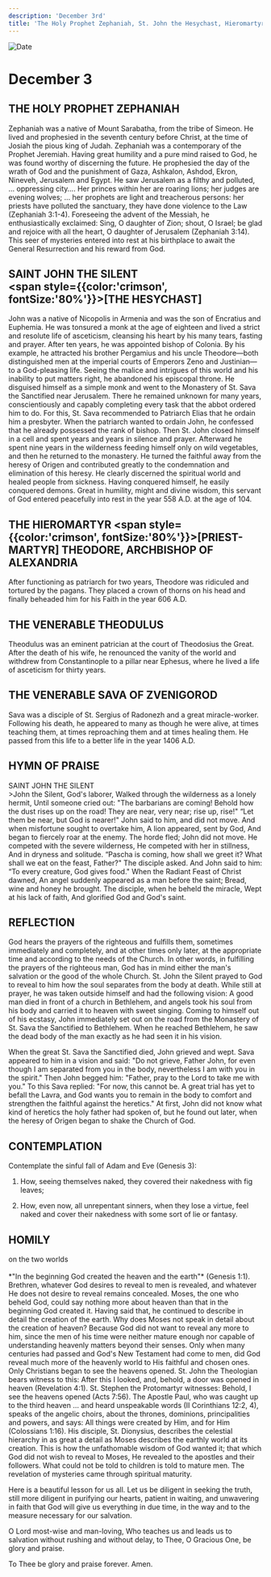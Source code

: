 ```yaml
---
description: 'December 3rd'
title: 'The Holy Prophet Zephaniah, St. John the Hesychast, Hieromartyr Theodore, Venerable Theodulus, Venerable Sava of Zvenigorod'
---
```


<CustomPaginator />
<RunningHead />

<Image src="/title-imprint.png" height={68} width={50} alt="Date" className="title-imprint"/>

# <div id="date">December <Image className="four-dot" src="/four-dot.png" height={15} width={15} alt="" />3</div>

## THE HOLY PROPHET ZEPHANIAH

Zephaniah was a native of Mount Sarabatha, from the tribe of Simeon. He lived and prophesied in the seventh century before Christ, at the time of Josiah the pious king of Judah. Zephaniah was a contemporary of the Prophet Jeremiah. Having great humility and a pure mind raised to God, he was found worthy of discerning the future. He prophesied the day of the wrath of God and the punishment of Gaza, Ashkalon, Ashdod, Ekron, Nineveh, Jerusalem and Egypt. He saw Jerusalem as a filthy and polluted, … oppressing city…. Her princes within her are roaring lions; her judges are evening wolves; … her prophets are light and treacherous persons: her priests have polluted the sanctuary, they have done violence to the Law (Zephaniah 3:1-4). Foreseeing the advent of the Messiah, he enthusiastically exclaimed: Sing, O daughter of Zion; shout, O Israel; be glad and rejoice with all the heart, O daughter of Jerusalem (Zephaniah 3:14). This seer of mysteries entered into rest at his birthplace to await the General Resurrection and his reward from God.

## SAINT JOHN THE SILENT <br /><span style={{color:'crimson', fontSize:'80%'}}>[THE HESYCHAST]</span>

John was a native of Nicopolis in Armenia and was the son of Encratius and Euphemia. He was tonsured a monk at the age of eighteen and lived a strict and resolute life of asceticism, cleansing his heart by his many tears, fasting and prayer. After ten years, he was appointed bishop of Colonia. By his example, he attracted his brother Pergamius and his uncle Theodore—both distinguished men at the imperial courts of Emperors Zeno and Justinian—to a God-pleasing life. Seeing the malice and intrigues of this world and his inability to put matters right, he abandoned his episcopal throne. He disguised himself as a simple monk and went to the Monastery of St. Sava the Sanctified near Jerusalem. There he remained unknown for many years, conscientiously and capably completing every task that the abbot ordered him to do. For this, St. Sava recommended to Patriarch Elias that he ordain him a presbyter. When the patriarch wanted to ordain John, he confessed that he already possessed the rank of bishop. Then St. John closed himself in a cell and spent years and years in silence and prayer. Afterward he spent nine years in the wilderness feeding himself only on wild vegetables, and then he returned to the monastery. He turned the faithful away from the heresy of Origen and contributed greatly to the condemnation and elimination of this heresy. He clearly discerned the spiritual world and healed people from sickness. Having conquered himself, he easily conquered demons. Great in humility, might and divine wisdom, this servant of God entered peacefully into rest in the year 558 A.D. at the age of 104.

## THE HIEROMARTYR <span style={{color:'crimson', fontSize:'80%'}}>[PRIEST-MARTYR]</span> THEODORE, ARCHBISHOP OF ALEXANDRIA

After functioning as patriarch for two years, Theodore was ridiculed and tortured by the pagans. They placed a crown of thorns on his head and finally beheaded him for his Faith in the year 606 A.D.

## THE VENERABLE THEODULUS

Theodulus was an eminent patrician at the court of Theodosius the Great. After the death of his wife, he renounced the vanity of the world and withdrew from Constantinople to a pillar near Ephesus, where he lived a life of asceticism for thirty years.

## THE VENERABLE SAVA OF ZVENIGOROD

Sava was a disciple of St. Sergius of Radonezh and a great miracle-worker. Following his death, he appeared to many as though he were alive, at times teaching them, at times reproaching them and at times healing them. He passed from this life to a better life in the year 1406 A.D.


## HYMN OF PRAISE
<div style={{textAlign:'center', color:'crimson', fontWeight:'bold'}}>
SAINT JOHN THE SILENT
</div>
>John the Silent, God's laborer,  
Walked through the wilderness as a lonely hermit,  
Until someone cried out: "The barbarians are coming!  
Behold how the dust rises up on the road!  
They are near, very near; rise up, rise!"  
“Let them be near, but God is nearer!"  
John said to him, and did not move.  
And when misfortune sought to overtake him,  
A lion appeared, sent by God,  
And began to fiercely roar at the enemy.  
The horde fled; John did not move.  
He competed with the severe wilderness,  
He competed with her in stillness,  
And in dryness and solitude.  
“Pascha is coming, how shall we greet it?  
What shall we eat on the feast, Father?"  
The disciple asked. And John said to him:  
“To every creature, God gives food."  
When the Radiant Feast of Christ dawned,  
An angel suddenly appeared as a man before the saint;  
Bread, wine and honey he brought.  
The disciple, when he beheld the miracle,  
Wept at his lack of faith,  
And glorified God and God's saint.  


## REFLECTION

God hears the prayers of the righteous and fulfills them, sometimes immediately and completely, and at other times only later, at the appropriate time and according to the needs of the Church. In other words, in fulfilling the prayers of the righteous man, God has in mind either the man's salvation or the good of the whole Church. St. John the Silent prayed to God to reveal to him how the soul separates from the body at death. While still at prayer, he was taken outside himself and had the following vision: A good man died in front of a church in Bethlehem, and angels took his soul from his body and carried it to heaven with sweet singing. Coming to himself out of his ecstasy, John immediately set out on the road from the Monastery of St. Sava the Sanctified to Bethlehem. When he reached Bethlehem, he saw the dead body of the man exactly as he had seen it in his vision.

When the great St. Sava the Sanctified died, John grieved and wept. Sava appeared to him in a vision and said: "Do not grieve, Father John, for even though I am separated from you in the body, nevertheless I am with you in the spirit." Then John begged him: "Father, pray to the Lord to take me with you." To this Sava replied: "For now, this cannot be. A great trial has yet to befall the Lavra, and God wants you to remain in the body to comfort and strengthen the faithful against the heretics." At first, John did not know what kind of heretics the holy father had spoken of, but he found out later, when the heresy of Origen began to shake the Church of God.


## CONTEMPLATION

Contemplate the sinful fall of Adam and Eve (Genesis 3):

1. How, seeing themselves naked, they covered their nakedness with fig leaves;

2. How, even now, all unrepentant sinners, when they lose a virtue, feel naked and cover their nakedness with some sort of lie or fantasy.


## HOMILY
<div style={{textAlign:'center', color:'crimson', fontWeight:'bold'}}>
on the two worlds
</div>
<br />
<div style={{textAlign:'right'}}>
*"In the beginning God created the heaven and the earth"* (Genesis 1:1).
</div>
Brethren, whatever God desires to reveal to men is revealed, and whatever He does not desire to reveal remains concealed. Moses, the one who beheld God, could say nothing more about heaven than that in the beginning God created it. Having said that, he continued to describe in detail the creation of the earth. Why does Moses not speak in detail about the creation of heaven? Because God did not want to reveal any more to him, since the men of his time were neither mature enough nor capable of understanding heavenly matters beyond their senses. Only when many centuries had passed and God's New Testament had come to men, did God reveal much more of the heavenly world to His faithful and chosen ones. Only Christians began to see the heavens opened. St. John the Theologian bears witness to this: After this I looked, and, behold, a door was opened in heaven (Revelation 4:1). St. Stephen the Protomartyr witnesses: Behold, I see the heavens opened (Acts 7:56). The Apostle Paul, who was caught up to the third heaven … and heard unspeakable words (II Corinthians 12:2, 4), speaks of the angelic choirs, about the thrones, dominions, principalities and powers, and says: All things were created by Him, and for Him (Colossians 1:16). His disciple, St. Dionysius, describes the celestial hierarchy in as great a detail as Moses describes the earthly world at its creation. This is how the unfathomable wisdom of God wanted it; that which God did not wish to reveal to Moses, He revealed to the apostles and their followers. What could not be told to children is told to mature men. The revelation of mysteries came through spiritual maturity.

Here is a beautiful lesson for us all. Let us be diligent in seeking the truth, still more diligent in purifying our hearts, patient in waiting, and unwavering in faith that God will give us everything in due time, in the way and to the measure necessary for our salvation. 

O Lord most-wise and man-loving, Who teaches us and leads us to salvation without rushing and without delay, to Thee, O Gracious One, be glory and praise.

To Thee be glory and praise forever. Amen.

